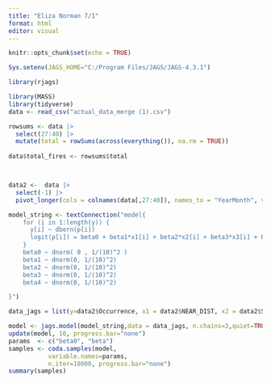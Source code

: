 ```yaml
---
title: "Eliza Norman 7/1"
format: html
editor: visual
---
```


```r
knitr::opts_chunk$set(echo = TRUE)

Sys.setenv(JAGS_HOME="C:/Program Files/JAGS/JAGS-4.3.1")

library(rjags)

library(MASS)
library(tidyverse)
data <- read_csv("actual_data_merge (1).csv")

rowsums <- data |>
  select(27:40) |>
  mutate(total = rowSums(across(everything()), na.rm = TRUE))
 
data$total_fires <- rowsums$total



data2 <-  data |>
  select(-1) |>
  pivot_longer(cols = colnames(data[,27:40]), names_to = "YearMonth", values_to = "Occurrence" )
```

```r

model_string <- textConnection("model{
    for (i in 1:length(y)) {
      y[i] ~ dbern(p[i])
      logit(p[i]) = beta0 + beta1*x1[i] + beta2*x2[i] + beta3*x3[i] + beta4*x4[i] 
    }
    beta0 ~ dnorm( 0 , 1/(10)^2 )
    beta1 ~ dnorm(0, 1/(10)^2)
    beta2 ~ dnorm(0, 1/(10)^2)
    beta3 ~ dnorm(0, 1/(10)^2)
    beta4 ~ dnorm(0, 1/(10)^2)

}")

data_jags = list(y=data2$Occurrence, x1 = data2$NEAR_DIST, x2 = data2$Shape_Leng, x3 = data2$Shape_Area, x4 = data2$Region)

model <- jags.model(model_string,data = data_jags, n.chains=3,quiet=TRUE)
update(model, 10, progress.bar="none")
params  <- c("beta0", "beta")
samples <- coda.samples(model, 
           variable.names=params, 
           n.iter=10000, progress.bar="none")
summary(samples)
```
